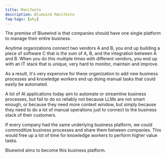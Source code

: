 ```yaml
---
title: Manifesto
description: Bluewind Manifesto
faq-tags: [why]
---
```



The premise of Bluewind is that companies should have one single platform to manage their entire business.

Anytime organizations connect two vendors A and B, you end up building a piece of software C that is the sum of A, B, and the integration between A and B. When you do this multiple times with different vendors, you end up with an IT stack that is unique, very hard to monitor, maintain and improve.

As a result, it's very expensive for these organization to add new business processes and knowledge workers end up doing manual tasks that could easily be automated.

A lot of AI applications today aim to automate or streamline business processes, but fail to do so reliably not because LLMs are not smart enough, or because they need more context window, but simply because they need to do a lot of manual operations just to connect to the business stack of their customers.

If every company had the same underlying business platform, we could commoditize business processes and share them between companies. This would free up a lot of time for knowledge workers to perform higher value tasks.

Bluewind aims to become this business platform.
